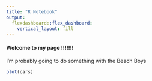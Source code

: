 ```yaml
---
title: "R Notebook"
output: 
  flexdashboard::flex_dashboard:
    vertical_layout: fill
---
```


#### Welcome to my page !!!!!!!
I'm probably going to do something with the Beach Boys

```r
plot(cars)
```

